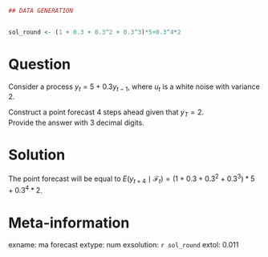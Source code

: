 ```r
## DATA GENERATION


sol_round <- (1 + 0.3 + 0.3^2 + 0.3^3)*5+0.3^4*2


```


Question
========


Consider a process  $y_t  = 5  + 0.3 y_{t-1}$, where $u_t$ is a white noise with variance 2.  

Construct a point forecast 4 steps ahead given that $y_T=2$.  
Provide the answer with 3 decimal digits.





Solution
========

The point forecast will be equal to $E(y_{t+4}\mid \mathcal{F}_t) = (1 + 0.3 + 0.3^2 + 0.3^3)*5+0.3^4*2$.


Meta-information
================
exname: ma forecast
extype: num
exsolution: `r sol_round`
extol: 0.011